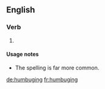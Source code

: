 ==English==

===Verb===
{{head|en}}

# {{present participle of|humbug|lang=en}}

====Usage notes====
* The spelling {{term|humbugging}} is far more common.

[[de:humbuging]]
[[fr:humbuging]]